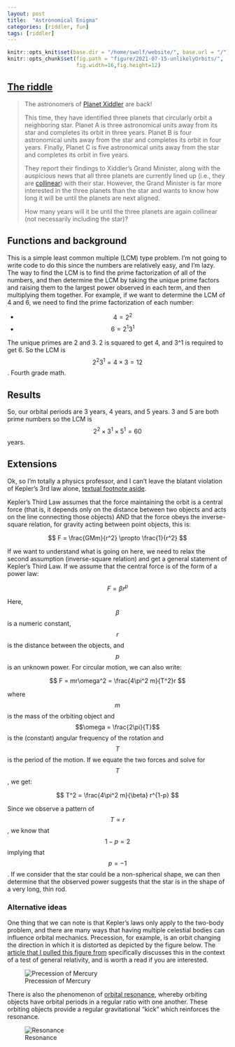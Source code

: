 ```yaml
---
layout: post
title:  "Astronomical Enigma"
categories: [riddler, fun]
tags: [riddler]
---
```

```r
knitr::opts_knit$set(base.dir = "/home/swolf/website/", base.url = "/")
knitr::opts_chunk$set(fig.path = "figure/2021-07-15-unlikelyOrbits/", 
                      fig.width=16,fig.height=12)
```

## [The riddle](https://fivethirtyeight.com/features/can-you-solve-this-astronomical-enigma/)

> The astronomers of [Planet Xiddler](https://fivethirtyeight.com/features/can-you-pinpoint-the-planet/) are back!
>
> This time, they have identified three planets that circularly orbit a neighboring star. Planet A is three astronomical units away from its star and completes its orbit in three years. Planet B is four astronomical units away from the star and completes its orbit in four years. Finally, Planet C is five astronomical units away from the star and completes its orbit in five years.
>
> They report their findings to Xiddler’s Grand Minister, along with the auspicious news that all three planets are currently lined up (i.e., they are [collinear](https://mathworld.wolfram.com/Collinear.html)) with their star. However, the Grand Minister is far more interested in the three planets than the star and wants to know how long it will be until the planets are next aligned.
> 
> How many years will it be until the three planets are again collinear (not necessarily including the star)?

## Functions and background

This is a simple least common multiple (LCM) type problem.  I'm not going to write code to do this since the numbers are relatively easy, and I'm lazy.  The way to find the LCM is to find the prime factorization of all of the numbers, and then determine the LCM by taking the unique prime factors and raising them to the largest power observed in each term, and then multiplying them together.  For example, if we want to determine the LCM of 4 and 6, we need to find the prime factorization of each number:

- $$ 4 = 2^2$$
- $$ 6 = 2^1 3^1$$

The unique primes are 2 and 3.  2 is squared to get 4, and 3^1 is required to get 6.  So the LCM is $$2^2 3^1 = 4\times 3 = 12$$.  Fourth grade math.

## Results

So, our orbital periods are 3 years, 4 years, and 5 years.  3 and 5 are both prime numbers so the LCM is $$2^2 \times 3^1 \times 5^1 = 60$$ years.

## Extensions

Ok, so I'm totally a physics professor, and I can't leave the blatant violation of Kepler's 3rd law alone, [textual footnote aside](https://fivethirtyeight.com/features/can-you-solve-this-astronomical-enigma/#fn-2).

Kepler's Third Law assumes that the force maintaining the orbit is a central force (that is, it depends only on the distance between two objects and acts on the line connecting those objects) AND that the force obeys the inverse-square relation, for gravity acting between point objects, this is:

$$
F = \frac{GMm}{r^2} \propto \frac{1}{r^2}
$$

If we want to understand what is going on here, we need to relax the second assumption (inverse-square relation) and get a general statement of Kepler's Third Law.  If we assume that the central force is of the form of a power law:

$$
F = \beta r^p 
$$

Here, $$\beta$$ is a numeric constant, $$r$$ is the distance between the objects, and $$p$$ is an unknown power.  For circular motion, we can also write:

$$
F = mr\omega^2 = \frac{4\pi^2 m}{T^2}r
$$

where $$m$$ is the mass of the orbiting object and $$\omega = \frac{2\pi}{T}$$ is the (constant) angular frequency of the rotation and $$T$$ is the period of the motion.  If we equate the two forces and solve for $$T$$, we get:

$$
T^2 = \frac{4\pi^2 m}{\beta} r^{1-p}
$$

Since we observe a pattern of $$T \propto r$$, we know that $$1-p = 2$$ implying that $$p=-1$$.  If we consider that the star could be a non-spherical shape, we can then determine that the observed power suggests that the star is in the shape of a very long, thin rod.

### Alternative ideas
One thing that we can note is that Kepler's laws only apply to the two-body problem, and there are many ways that having multiple celestial bodies can influence orbital mechanics. Precession, for example, is an orbit changing the direction in which it is distorted as depicted by the figure below.  The [article that I pulled this figure from](https://aether.lbl.gov/www/classes/p10/gr/PrecessionperihelionMercury.htm) specifically discusses this in the context of a test of general relativity, and is worth a read if you are interested.

![Precession of Mercury](https://aether.lbl.gov/www/classes/p10/gr/img249.gif)

There is also the phenomenon of [orbital resonance](https://en.wikipedia.org/wiki/Orbital_resonance), whereby orbiting objects have orbital periods in a regular ratio with one another.  These orbiting objects provide a regular gravitational "kick" which reinforces the resonance.

![Resonance](https://upload.wikimedia.org/wikipedia/commons/thumb/e/e5/Galilean_moon_Laplace_resonance_animation_2.gif/275px-Galilean_moon_Laplace_resonance_animation_2.gif)
